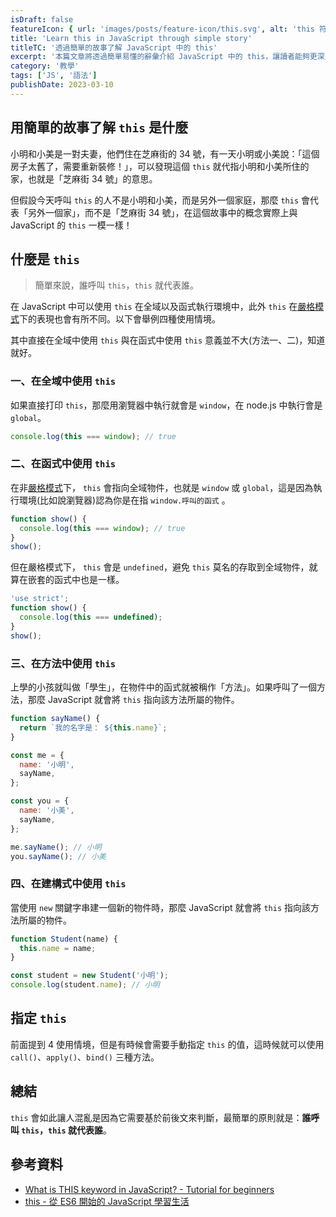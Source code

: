 ```yaml
---
isDraft: false
featureIcon: { url: 'images/posts/feature-icon/this.svg', alt: 'this 符號' }
title: 'Learn this in JavaScript through simple story'
titleTC: '透過簡單的故事了解 JavaScript 中的 this'
excerpt: '本篇文章將透過簡單易懂的辭彙介紹 JavaScript 中的 this，讓讀者能夠更深入理解 JavaScript 中 this 的使用方式與特性'
category: '教學'
tags: ['JS', '語法']
publishDate: 2023-03-10
---
```


## 用簡單的故事了解 `this` 是什麼

小明和小美是一對夫妻，他們住在芝麻街的 34 號，有一天小明或小美說：「這個房子太舊了，需要重新裝修！」，可以發現這個 `this` 就代指小明和小美所住的家，也就是「芝麻街 34 號」的意思。

但假設今天呼叫 `this` 的人不是小明和小美，而是另外一個家庭，那麼 `this` 會代表「另外一個家」，而不是「芝麻街 34 號」，在這個故事中的概念實際上與 JavaScript 的 `this` 一模一樣！

## 什麼是 `this`

> 簡單來說，誰呼叫 `this`，`this` 就代表誰。

在 JavaScript 中可以使用 `this` 在全域以及函式執行環境中，此外 `this` 在[嚴格模式](https://developer.mozilla.org/zh-TW/docs/Web/JavaScript/Reference/Strict_mode)下的表現也會有所不同。以下會舉例四種使用情境。

其中直接在全域中使用 `this` 與在函式中使用 `this` 意義並不大(方法一、二)，知道就好。

### 一、在全域中使用 `this`

如果直接打印 `this`，那麼用瀏覽器中執行就會是 `window`，在 node.js 中執行會是 `global`。

```javascript
console.log(this === window); // true
```

### 二、在函式中使用 `this`

在非[嚴格模式](https://developer.mozilla.org/zh-TW/docs/Web/JavaScript/Reference/Strict_mode)下， `this` 會指向全域物件，也就是 `window` 或 `global`，這是因為執行環境(比如說瀏覽器)認為你是在指 `window.呼叫的函式` 。

```javascript
function show() {
  console.log(this === window); // true
}
show();
```

但在嚴格模式下， `this` 會是 `undefined`，避免 `this` 莫名的存取到全域物件，就算在嵌套的函式中也是一樣。

```javascript
'use strict';
function show() {
  console.log(this === undefined);
}
show();
```

### 三、在方法中使用 `this`

上學的小孩就叫做「學生」，在物件中的函式就被稱作「方法」。如果呼叫了一個方法，那麼 JavaScript 就會將 `this` 指向該方法所屬的物件。

```javascript
function sayName() {
  return `我的名字是： ${this.name}`;
}

const me = {
  name: '小明',
  sayName,
};

const you = {
  name: '小美',
  sayName,
};

me.sayName(); // 小明
you.sayName(); // 小美
```

### 四、在建構式中使用 `this`

當使用 `new` 關鍵字串建一個新的物件時，那麼 JavaScript 就會將 `this` 指向該方法所屬的物件。

```javascript
function Student(name) {
  this.name = name;
}

const student = new Student('小明');
console.log(student.name); // 小明
```

## 指定 `this`

前面提到 4 使用情境，但是有時候會需要手動指定 `this` 的值，這時候就可以使用 `call()`、`apply()`、`bind()` 三種方法。

## 總結

`this` 會如此讓人混亂是因為它需要基於前後文來判斷，最簡單的原則就是：**誰呼叫 `this`，`this` 就代表誰**。

## 參考資料

- [What is THIS keyword in JavaScript? - Tutorial for beginners ](https://www.youtube.com/watch?v=fVXp7ZWjlO4)
- [this - 從 ES6 開始的 JavaScript 學習生活](https://eyesofkids.gitbooks.io/javascript-start-from-es6/content/part4/this.html)
